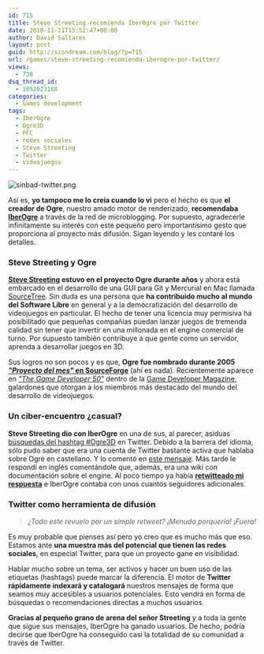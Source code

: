 ```yaml
---
id: 715
title: Steve Streeting recomienda IberOgre por Twitter
date: 2010-11-21T15:52:47+00:00
author: David Saltares
layout: post
guid: http://siondream.com/blog/?p=715
url: /games/steve-streeting-recomienda-iberogre-por-twitter/
views:
  - 738
dsq_thread_id:
  - 1852023168
categories:
  - Games development
tags:
  - IberOgre
  - Ogre3D
  - PFC
  - redes sociales
  - Steve Streeting
  - Twitter
  - videojuegos
---
```


![sinbad-twitter.png](/img/wp/sinbad-twitter.webp)

Así es, **yo tampoco me lo creía cuando lo vi** pero el hecho es que **el creador de Ogre**, nuestro amado motor de renderizado, **recomendaba [IberOgre](http://osl2.uca.es/iberogre)** a través de la red de microblogging. Por supuesto, agradecerle infinitamente su interés con este pequeño pero importantísimo gesto que proporciona al proyecto más difusión. Sigan leyendo y les contaré los detalles.

### Steve Streeting y Ogre

**[Steve Streeting](http://www.stevestreeting.com/) estuvo en el proyecto Ogre durante años** y ahora está embarcado en el desarrollo de una GUI para Git y Mercurial en Mac llamada [SourceTree](http://www.stevestreeting.com/2010/10/26/introducing-sourcetree/). Sin duda es una persona que **ha contribuido mucho al mundo del Software Libre** en general y a la democratización del desarrollo de videojuegos en particular. El hecho de tener una licencia muy permisiva ha posibilitado que pequeñas compañías puedan lanzar juegos de tremenda calidad sin tener que invertir en una millonada en el engine comercial de turno. Por supuesto también contribuye a que gente como un servidor, aprenda a desarrollar juegos en 3D.

Sus logros no son pocos y es que, **Ogre fue nombrado durante 2005 [_"Proyecto del mes"_ en SourceForge](http://en.wikipedia.org/wiki/OGRE#History)** (ahí es nada). Recientemente aparece en _["The Game Developer 50"](http://www.stevestreeting.com/2010/11/06/im-in-the-game-developer-50/)_ dentro de la [Game Developer Magazine](http://www.gdmag.com/), galardones que otorgan a los miembros más destacado del mundo del desarrollo de videojuegos.

### Un ciber-encuentro ¿casual?

**Steve Streeting dio con IberOgre** en una de sus, al parecer, asiduas [búsquedas del hashtag #Ogre3D](http://twitter.com/#!/sinbad_ogre/status/5966571453288448) en Twitter. Debido a la barrera del idioma, sólo pudo saber que era una cuenta de Twitter bastante activa que hablaba sobre Ogre en castellano. Y lo comentó en [este mensaje](http://twitter.com/#!/sinbad_ogre/status/5966016421036033). Más tarde le respondí en inglés comentándole que, además, era una wiki con documentación sobre el engine. Al poco tiempo ya había **[retwitteado mi respuesta](http://twitter.com/#!/IberOgre/status/5977828923277312)** e IberOgre contaba con unos cuantos seguidores adicionales.

### Twitter como herramienta de difusión

> _¿Todo este revuelo por un simple retweet? ¡Menuda porquería! ¡Fuera!_

Es muy probable que pienses así pero yo creo que es mucho más que eso. Estamos ante **una muestra más del potencial que tienen las redes sociales**, en especial Twitter, para que un proyecto gane en visibilidad.

Hablar mucho sobre un tema, ser activos y hacer un buen uso de las etiquetas (hashtags) puede marcar la diferencia. El motor de **Twitter rápidamente indexará y catalogará** nuestros mensajes de forma que seamos muy accesibles a usuarios potenciales. Esto vendrá en forma de búsquedas o recomendaciones directas a muchos usuarios.

**Gracias al pequeño grano de arena del señor Streeting** y a toda la gente que sigue sus mensajes, IberOgre ha ganado usuarios. De hecho, podría decirse que IberOgre ha conseguido casi la totalidad de su comunidad a través de Twitter.

